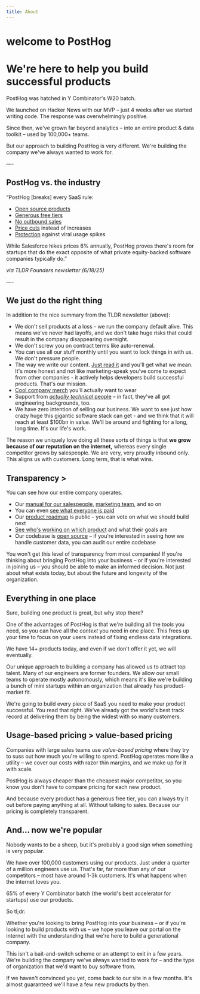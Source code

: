 ```yaml
---
title: About
---
```


<HappyHog />

<h1 class="flex items-end gap-1">welcome to <Logo /> PostHog</h1>

# We're here to help you build successful products

PostHog was hatched in Y Combinator's W20 batch.

We launched on Hacker News with our MVP – just 4 weeks after we started writing code. The response was overwhelmingly positive.

Since then, we've grown far beyond analytics – into an entire product & data toolkit – used by 100,000+ teams.

But our approach to building PostHog is very different. We're building the company we've always wanted to work for.

—-

## PostHog vs. the industry

“PostHog \[breaks\] every SaaS rule:

- [Open source products](https://github.com/posthog/posthog)
- [Generous free tiers](https://posthog.com/pricing)
- [No outbound sales](https://posthog.com/sales)
- [Price cuts](https://posthog.com/blog/analytics-pricing) instead of increases
- [Protection](https://posthog.com/side-project-insurance) against viral usage spikes
    

While Salesforce hikes prices 6% annually, PostHog proves there's room for startups that do the exact opposite of what private equity-backed software companies typically do.”

_via TLDR Founders newsletter (6/18/25)_

—-

## We just do the right thing

In addition to the nice summary from the TLDR newsletter (above):

- We don't sell products at a loss - we run the company default alive. This means we've never had layoffs, and we don't take huge risks that could result in the company disappearing overnight.
- We don't screw you on contract terms like auto-renewal.
- You can use all our stuff monthly until you want to lock things in with us. We don't pressure people.
- The way we write our content. [Just read it](https://posthog.com/posts) and you'll get what we mean. It's more honest and not like marketing-speak you've come to expect from other companies - it actively helps developers build successful products. That's our mission.
- [Cool company merch](https://posthog.com/merch) you'll actually want to wear
- Support from [_actually technical_ people](https://posthog.com/teams/support) – in fact, they've all got engineering backgrounds, too.
- We have zero intention of selling our business. We want to see just how crazy huge this gigantic software stack can get - and we think that it will reach at least $100bn in value. We'll be around and fighting for a long, long time. It's our life's work.
    

The reason we uniquely love doing all these sorts of things is that **we grow because of our reputation on the internet,** whereas every single competitor grows by salespeople. We are very, very proudly inbound only. This aligns us with customers. Long term, that is what wins.

## Transparency >

You can see how our entire company operates.

- Our [manual for our salespeople](https://posthog.com/handbook/growth/sales/overview), [marketing team](https://posthog.com/handbook/growth/marketing), and so on
- You can even [see what everyone is paid](https://posthog.com/handbook/people/compensation)
- Our [product roadmap](https://posthog.com/roadmap) is public – you can vote on what we should build next
- [See who's working on which product](https://posthog.com/teams) and what their goals are
- Our codebase is [open source](http://github.com/posthog/posthog) – if you're interested in seeing how we handle customer data, you can audit our entire codebase

You won't get this level of transparency from most companies! If you're thinking about bringing PostHog into your business – or if you're interested in joining us – you should be able to make an informed decision. Not just about what exists today, but about the future and longevity of the organization.

## Everything in one place

Sure, building one product is great, but why stop there?

One of the advantages of PostHog is that we're building all the _tools_ you need, so you can have all the _context_ you need in one place. This frees up your time to focus on your users instead of fixing endless data integrations.

We have 14+ products today, and even if we don't offer it yet, we will eventually.

Our unique approach to building a company has allowed us to attract top talent. Many of our engineers are former founders. We allow our small teams to operate mostly autonomously, which means it's like we're building a bunch of mini startups within an organization that already has product-market fit.

We're going to build every piece of SaaS you need to make your product successful. You read that right. We've already got the world's best track record at delivering them by being the widest with so many customers.

## Usage-based pricing > value-based pricing

Companies with large sales teams use _value-based pricing_ where they try to suss out how much you're willing to spend. PostHog operates more like a utility – we cover our costs with razor thin margins, and we make up for it with scale.

PostHog is always cheaper than the cheapest major competitor, so you know you don't have to compare pricing for each new product.

And because every product has a generous free tier, you can always try it out before paying anything at all. Without talking to sales. Because our pricing is completely transparent.

## And… now we're popular

Nobody wants to be a sheep, but it's probably a good sign when something is very popular.

We have over 100,000 customers using our products. Just under a quarter of a million engineers use us. That's far, far more than any of our competitors – most have around 1-3k customers. It's what happens when the internet loves you.

65% of every Y Combinator batch (the world's best accelerator for startups) use our products.

So tl;dr:

Whether you're looking to bring PostHog into your business – or if you're looking to build products with us – we hope you leave our portal on the internet with the understanding that we're here to build a generational company.

This isn't a bait-and-switch scheme or an attempt to exit in a few years. We're building the company we've always wanted to work for – and the type of organization that we'd want to buy software from.

If we haven't convinced you yet, come back to our site in a few months. It's almost guaranteed we'll have a few new products by then.
